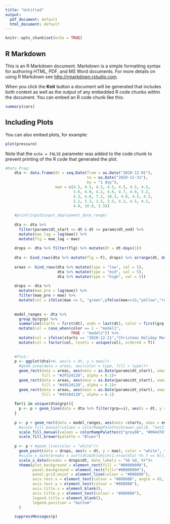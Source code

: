```yaml
---
title: "Untitled"
output:
  pdf_document: default
  html_document: default
---
```


```r
knitr::opts_chunk$set(echo = TRUE)
```

## R Markdown

This is an R Markdown document. Markdown is a simple formatting syntax for authoring HTML, PDF, and MS Word documents. For more details on using R Markdown see <http://rmarkdown.rstudio.com>.

When you click the **Knit** button a document will be generated that includes both content as well as the output of any embedded R code chunks within the document. You can embed an R code chunk like this:

```r
summary(cars)
```

## Including Plots

You can also embed plots, for example:

```r
plot(pressure)
```

Note that the `echo = FALSE` parameter was added to the code chunk to prevent printing of the R code that generated the plot.


```r

#Data Prep:
    dta <- data.frame(dt = seq.Date(from = as.Date("2020-12-01"),
                                    to = as.Date("2020-12-31"),
                                    by = "1 day"),
                      mae = c(4.5, 4.5, 4.5, 4.5, 4.5, 4.5, 4.5,
                              3.6, 4.0, 4.2, 4.6, 4.7, 4.9, 5.2,
                              4.3, 4.8, 7.2, 10.3, 4.0, 4.5, 4.3,
                              3.2, 3.3, 3.5, 3.5, 4.2, 4.5, 4.5,
                              4.0, 10.8, 3.3))
    
    #print(input$input_deployment_date_range)
    
    dta <- dta %>% 
      filter(params$dt_start <= dt & dt <= params$dt_end) %>% 
      mutate(mae_lag = lag(mae)) %>% 
      mutate(flg = mae_lag > mae)
    
    drops <- dta %>% filter(flg) %>% mutate(dt = dt-days(1))
    
    dta <- bind_rows(dta %>% mutate(flg = F), drops) %>% arrange(dt, desc(mae)) %>% mutate(grp = cumsum(flg))
    
    areas <- bind_rows(dta %>% mutate(type = "low", val = 5),
                       dta %>% mutate(type = "mid", val = 5),
                       dta %>% mutate(type = "high", val = 5))
    
    drops <- dta %>% 
      mutate(mae_pre = lag(mae)) %>% 
      filter(mae_pre > mae) %>% 
      mutate(col = ifelse(mae <= 5, "green",ifelse(mae<=10,"yellow","red")))
    
    
    model_ranges <- dta %>% 
      group_by(grp) %>% 
      summarize(starts = first(dt), ends = last(dt), color = first(grp %% 2 + 1)) %>% 
      mutate(col = case_when(color == 1 ~ "model1",
                             TRUE ~ "model2")) %>% 
      mutate(col = ifelse(starts == "2020-12-21","Christmas Holiday Model",col)) %>% 
      mutate(col = factor(col, levels = unique(col), ordered = T))
    
    
    #Plot:
    p <- ggplot(dta)+#, aes(x = dt, y = mae))+
      #geom_area(data = areas, aes(color = type, fill = type))+
      geom_rect(data = areas, aes(xmin = as.Date(params$dt_start), xmax = as.Date(params$dt_end), ymin = 0, ymax = 5),
                fill = "#2F524120", alpha = 0.1)+
      geom_rect(data = areas, aes(xmin = as.Date(params$dt_start), xmax = as.Date(params$dt_end), ymin = 5, ymax = 10),
                fill = "#49524120", alpha = 0.1)+
      geom_rect(data = areas, aes(xmin = as.Date(params$dt_start), xmax = as.Date(params$dt_end), ymin = 10, ymax = 15),
                fill = "#49384120", alpha = 0.1)
    
    for(i in unique(dta$grp)){
      p <- p + geom_line(data = dta %>% filter(grp==i), aes(x = dt, y = mae), color = "white")
    }
    
    p <- p + geom_rect(data = model_ranges, aes(xmin =starts, xmax = ends, ymin = -2, ymax =0, fill = col))+
      #scale_fill_manual(values = colorRampPalette(brewer.pal(8, "Set2"))(10)) #the 10 here is how many resulting colors
      scale_fill_manual(values = colorRampPalette(c("grey80", "#004d78"))(length(unique(model_ranges$col)))) #the 10 here is how many resulting colors
      scale_fill_brewer(palette = "Blues")
      
    p <- p + #geom_line(color = "white")+
      geom_point(data = drops, aes(x = dt, y = mae), color = "white", size = 2.5)+
      #scale_x_date(breaks = sort(dta$dt[which(1:nrow(dta) %% 7 == 0)]), date_labels = "%b %d, %Y")+
      scale_x_date(breaks = drops$dt, date_labels = "%b %d, %Y")+
      theme(plot.background = element_rect(fill = "#00000000"),
            panel.background = element_rect(fill="#00000000"),
            panel.grid.major = element_line(colour = "#808080"),
            axis.text.x = element_text(colour = "#808080", angle = 45, hjust = 1),
            axis.text.y = element_text(colour = "#808080"),
            axis.title.x = element_blank(),
            axis.title.y = element_text(colour = "#808080"),
            legend.title = element_blank(),
            legend.position = "bottom"
      )

    suppressMessages(p)

```